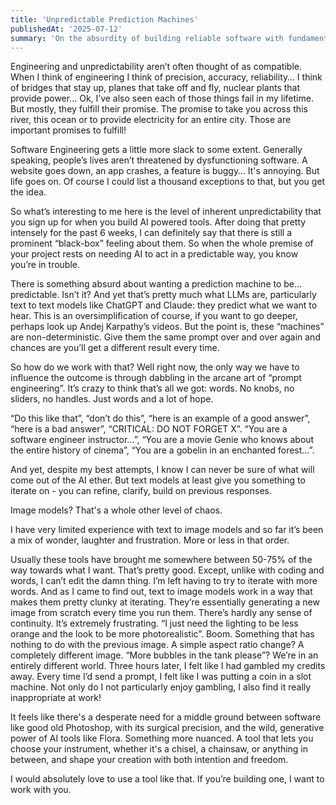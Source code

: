 ```yaml
---
title: 'Unpredictable Prediction Machines'
publishedAt: '2025-07-12'
summary: 'On the absurdity of building reliable software with fundamentally unreliable AI tools - and why prompt engineering feels like gambling.'
---
```


Engineering and unpredictability aren’t often thought of as compatible. When I think of engineering I think of precision, accuracy, reliability… I think of bridges that stay up, planes that take off and fly, nuclear plants that provide power… Ok, I’ve also seen each of those things fail in my lifetime. But mostly, they fulfill their promise. The promise to take you across this river, this ocean or to provide electricity for an entire city. Those are important promises to fulfill!

Software Engineering gets a little more slack to some extent. Generally speaking, people’s lives aren’t threatened by dysfunctioning software. A website goes down, an app crashes, a feature is buggy… It's annoying. But life goes on. Of course I could list a thousand exceptions to that, but you get the idea. 

So what’s interesting to me here is the level of inherent unpredictability that you sign up for when you build AI powered tools. After doing that pretty intensely for the past 6 weeks, I can definitely say that there is still a prominent “black-box” feeling about them. So when the whole premise of your project rests on needing AI to act in a predictable way, you know you’re in trouble. 

There is something absurd about wanting a prediction machine to be… predictable. Isn’t it? And yet that’s pretty much what LLMs are, particularly text to text models like ChatGPT and Claude: they predict what we want to hear. This is an oversimplification of course, if you want to go deeper, perhaps look up Andej Karpathy’s videos. But the point is, these “machines” are non-deterministic. Give them the same prompt over and over again and chances are you’ll get a different result every time.

So how do we work with that? Well right now, the only way we have to influence the outcome is through dabbling in the arcane art of “prompt engineering”. It’s crazy to think that’s all we got: words. No knobs, no sliders, no handles. Just words and a lot of hope.

“Do this like that”, “don’t do this”, “here is an example of a good answer”, “here is a bad answer”, “CRITICAL: DO NOT FORGET X”. “You are a software engineer instructor…”,  “You are a movie Genie who knows about the entire history of cinema”, “You are a gobelin in an enchanted forest…”. 

And yet, despite my best attempts, I know I can never be sure of what will come out of the AI ether. But text models at least give you something to iterate on - you can refine, clarify, build on previous responses.

Image models? That's a whole other level of chaos.

I have very limited experience with text to image models and so far it’s been a mix of wonder, laughter and frustration. More or less in that order.

Usually these tools have brought me somewhere between 50-75% of the way towards what I want. That’s pretty good. Except, unlike with coding and words, I can’t edit the damn thing. I’m left having to try to iterate with more words. And as I came to find out, text to image models work in a way that makes them pretty clunky at iterating. They’re essentially generating a new image from scratch every time you run them. There’s hardly any sense of continuity. It’s extremely frustrating. “I just need the lighting to be less orange and the look to be more photorealistic”. Boom. Something that has nothing to do with the previous image. A simple aspect ratio change? A completely different image. “More bubbles in the tank please”? We’re in an entirely different world. Three hours later, I felt like I had gambled my credits away. Every time I’d send a prompt, I felt like I was putting a coin in a slot machine. Not only do I not particularly enjoy gambling, I also find it really inappropriate at work!

It feels like there's a desperate need for a middle ground between software like good old Photoshop, with its surgical precision, and the wild, generative power of AI tools like Flora. Something more nuanced. A tool that lets you choose your instrument, whether it's a chisel, a chainsaw, or anything in between, and shape your creation with both intention and freedom.

I would absolutely love to use a tool like that. If you’re building one, I want to work with you.
